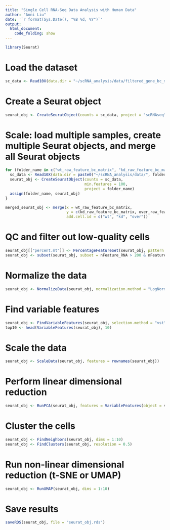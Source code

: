 ```yaml
---
title: "Single Cell RNA-Seq Data Analysis with Human Data"
author: "Anni Liu"
date: '`r format(Sys.Date(), "%B %d, %Y")`'
output: 
  html_document:
    code_folding: show
---
```


```r
library(Seurat)
```

# Load the dataset
```r
sc_data <- Read10X(data.dir = "~/scRNA_analysis/data/filtered_gene_bc_matrices/hg19/")")
```

# Create a Seurat object
```r
seurat_obj <- CreateSeuratObject(counts = sc_data, project = "scRNAseq", min.cells = 3, min.features = 200)
```

# Scale: load multiple samples, create multiple Seurat objects, and merge all Seurat objects
```r
for (folder_name in c("wt_raw_feature_bc_matrix", "kd_raw_feature_bc_matrix", "over_raw_feature_bc_matrix")){
  sc_data <- Read10X(data.dir = paste0("~/scRNA_analysis/data/", folder_name))
  seurat_obj <- CreateSeuratObject(counts = sc_data, 
                                   min.features = 100, 
                                   project = folder_name)
  assign(folder_name, seurat_obj)
}

merged_seurat_obj <- merge(x = wt_raw_feature_bc_matrix, 
                           y = c(kd_raw_feature_bc_matrix, over_raw_feature_bc_matrix),
                           add.cell.id = c("wt", "kd", "over"))
```

# QC and filter out low-quality cells
```r
seurat_obj[["percent.mt"]] <- PercentageFeatureSet(seurat_obj, pattern = "^MT-")
seurat_obj <- subset(seurat_obj, subset = nFeature_RNA > 200 & nFeature_RNA < 2500 & percent.mt < 5)
```

# Normalize the data
```r
seurat_obj <- NormalizeData(seurat_obj, normalization.method = "LogNormalize", scale.factor = 10000)
```

# Find variable features
```r
seurat_obj <- FindVariableFeatures(seurat_obj, selection.method = "vst", nfeatures = 2000)
top10 <- head(VariableFeatures(seurat_obj), 10)
```

# Scale the data
```r
seurat_obj <- ScaleData(seurat_obj, features = rownames(seurat_obj))
```

# Perform linear dimensional reduction
```r
seurat_obj <- RunPCA(seurat_obj, features = VariableFeatures(object = seurat_obj))
```

# Cluster the cells
```r
seurat_obj <- FindNeighbors(seurat_obj, dims = 1:10)
seurat_obj <- FindClusters(seurat_obj, resolution = 0.5)
```

# Run non-linear dimensional reduction (t-SNE or UMAP)
```r
seurat_obj <- RunUMAP(seurat_obj, dims = 1:10)
```

# Save results
```r
saveRDS(seurat_obj, file = "seurat_obj.rds")
```
